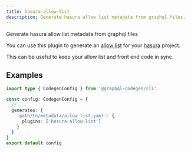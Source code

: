 ```yaml
---
title: hasura-allow-list
description: Generate hasura allow list metadata from graphql files.
---
```



<PluginHeader />

Generate hasura allow list metadata from graphql files

You can use this plugin to generate an [allow list](https://hasura.io/docs/latest/graphql/cloud/security/allow-lists.html) for your [hasura](https://hasura.io) project.

This can be useful to keep your allow list and front end code in sync.

## Examples

```ts filename="codegen.ts" {7}
import type { CodegenConfig } from '@graphql-codegen/cli'

const config: CodegenConfig = {
  // ...
  generates: {
    'path/to/metadata/allow_list.yaml': {
      plugins: ['hasura-allow-list']
    }
  }
}
export default config
```

<PluginApiDocs />
